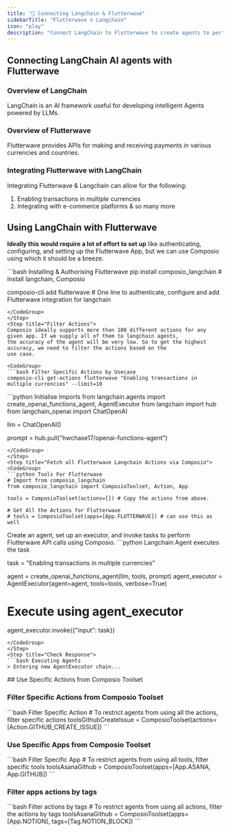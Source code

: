 ```yaml
---
title: "🚀 Connecting Langchain & Flutterwave"
sidebarTitle: "Flutterwave x Langchain"
icon: "play"
description: "Connect LangChain to Flutterwave to create agents to perform tasks using natural language"
---
```


## Connecting LangChain AI agents with Flutterwave

### Overview of LangChain

LangChain is an AI framework useful for developing intelligent Agents powered by LLMs.

### Overview of Flutterwave

Flutterwave provides APIs for making and receiving payments in various currencies and countries.

### Integrating Flutterwave with LangChain

Integrating Flutterwave & Langchain can allow for the following:

1. Enabling transactions in multiple currencies
2. Integrating with e-commerce platforms
& so many more

## Using LangChain with Flutterwave

<Steps>
<Step title="Setting Up the Environment">

**Ideally this would require a lot of effort to set up** like authenticating, configuring, and setting up the Flutterwave App, but we can use Composio using which it should be a breeze.

<CodeGroup>
```bash Installing & Authorising Flutterwave
pip install composio_langchain # Install langchain, Composio 

composio-cli add flutterwave # One line to authenticate, configure and add Flutterwave integration for langchain
```
</CodeGroup>
</Step>
<Step title="Filter Actions">
Composio ideally supports more than 100 different actions for any given app. If we supply all of them to langchain agents, 
the accuracy of the agent will be very low. So to get the highest accuracy, we need to filter the actions based on the 
use case.

<CodeGroup>
```bash Filter Specific Actions by Usecase
composio-cli get-actions flutterwave "Enabling transactions in multiple currencies" --limit=10
```
</CodeGroup>

</Step>
<Step title="Import Base Packages">

<CodeGroup>
```python Initialise Imports
from langchain.agents import create_openai_functions_agent, AgentExecutor
from langchain import hub
from langchain_openai import ChatOpenAI


llm = ChatOpenAI()

prompt = hub.pull("hwchase17/openai-functions-agent")
```
</CodeGroup>
</Step>
<Step title="Fetch all Flutterwave Langchain Actions via Composio">
<CodeGroup>
```python Tools For Flutterwave
# Import from composio_langchain
from composio_langchain import ComposioToolset, Action, App

tools = ComposioToolset(actions=[]) # Copy the actions from above. 

# Get All the Actions for Flutterwave
# tools = ComposioToolset(apps=[App.FLUTTERWAVE]) # can use this as well
```
</CodeGroup>
</Step>
<Step title="Execute the Agent">
Create an agent, set up an executor, and invoke tasks to perform Flutterwave API calls using Composio. 
<CodeGroup>
```python Langchain Agent executes the task

task = "Enabling transactions in multiple currencies"

agent = create_openai_functions_agent(llm, tools, prompt)
agent_executor = AgentExecutor(agent=agent, tools=tools, verbose=True)

# Execute using agent_executor
agent_executor.invoke({"input": task})
```
</CodeGroup>
</Step>
<Step title="Check Response">
```bash Executing Agents
> Entering new AgentExecutor chain...
```
</Step>
</Steps>
## Use Specific Actions from Composio Toolset

### Filter Specific Actions from Composio Toolset

<CodeGroup>
```bash Filter Specific Action
# To restrict agents from using all the actions, filter specific actions
toolsGithubCreateIssue = ComposioToolset(actions=[Action.GITHUB_CREATE_ISSUE])
```
</CodeGroup>

### Use Specific Apps from Composio Toolset
<CodeGroup>
```bash Filter Specific App
# To restrict agents from using all tools, filter specific tools
toolsAsanaGithub = ComposioToolset(apps=[App.ASANA, App.GITHUB])
```
</CodeGroup>

### Filter apps actions by tags 
<CodeGroup>
```bash Filter actions by tags
# To restrict agents from using all actions, filter the actions by tags
toolsAsanaGithub = ComposioToolset(apps=[App.NOTION], tags=[Tag.NOTION_BLOCK])
```
</CodeGroup>

